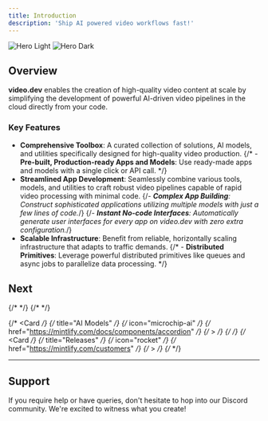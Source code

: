 ```yaml
---
title: Introduction
description: 'Ship AI powered video workflows fast!'
---
```




<img
  className="block dark:hidden"
  src="/images/hero-light.svg"
  alt="Hero Light"
/>
<img
  className="hidden dark:block"
  src="/images/hero-dark.svg"
  alt="Hero Dark"
/>

## Overview
**video.dev** enables the creation of high-quality video content at scale by simplifying the development of powerful AI-driven video pipelines in the cloud directly from your code.

### Key Features

- **Comprehensive Toolbox**: A curated collection of solutions, AI models, and utilities specifically designed for high-quality video production.
{/* - **Pre-built, Production-ready Apps and Models**: Use ready-made apps and models with a single click or API call. */}
- **Streamlined App Development**: Seamlessly combine various tools, models, and utilities to craft robust video pipelines capable of rapid video processing with minimal code.
{/*- **Complex App Building**: Construct sophisticated applications utilizing multiple models with just a few lines of code.*/}
{/*- **Instant No-code Interfaces**: Automatically generate user interfaces for every app on video.dev with zero extra configuration.*/}
- **Scalable Infrastructure**: Benefit from reliable, horizontally scaling infrastructure that adapts to traffic demands.
{/* - **Distributed Primitives**: Leverage powerful distributed primitives like queues and async jobs to parallelize data processing. */}

## Next

<CardGroup cols={2}>
<Card
    title="Quickstart"
    icon="bolt"
    href="quickstart"
  >
   </Card>
  <Card
    title="Guides"
    icon="books"
    href="/cloud_functions/overview"
  >
   </Card>
  <Card
    title="References"
    icon="code"
    href="/reference/introduction"
  >
   </Card>
{/*   <Card */}
{/*     title="Tools" */}
{/*     icon="screwdriver-wrench" */}
{/*     href="https://mintlify.com/docs/development" */}
{/*   > */}
{/*    </Card> */}
  <Card
    title="Examples"
    icon="grid-2"
    href="/examples/video_dubbing_app"
  >
  </Card>

{/*   <Card */}
{/*     title="AI Models" */}
{/*     icon="microchip-ai" */}
{/*     href="https://mintlify.com/docs/components/accordion" */}
{/*   > */}
{/*   </Card> */}
{/*   <Card */}
{/*     title="Releases" */}
{/*     icon="rocket" */}
{/*     href="https://mintlify.com/customers" */}
{/*   > */}
{/*   </Card> */}
</CardGroup>


---
## Support

If you require help or have queries, don't hesitate to hop into our Discord community. We're excited to witness what you create!


